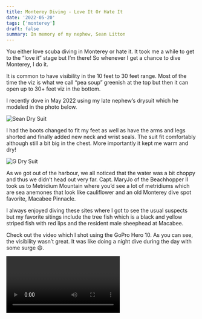 ```yaml
---
title: Monterey Diving - Love It Or Hate It
date: '2022-05-20'
tags: ['monterey']
draft: false
summary: In memory of my nephew, Sean Litton
---
```


You either love scuba diving in Monterey or hate it. It took me a while to get to the “love it” stage but I’m there! So whenever I get a chance to dive Monterey, I do it.

It is common to have visibility in the 10 feet to 30 feet range. Most of the time the viz is what we call “pea soup” greenish at the top but then it can open up to 30+ feet viz in the bottom.

I recently dove in May 2022 using my late nephew’s drysuit which he modeled in the photo below.

<Image
  src="/static/images/monterey-052022/sean-drysuit.jpg"
  width={630}
  height={840}
  alt="Sean Dry Suit"
/>

I had the boots changed to fit my feet as well as have the arms and legs shorted and finally added new neck and wrist seals. The suit fit comfortably although still a bit big in the chest. More importantly it kept me warm and dry!

<Image
  src="/static/images/monterey-052022/g-seans-drysuit.jpg"
  width={630}
  height={840}
  alt="G Dry Suit"
/>

As we got out of the harbour, we all noticed that the water was a bit choppy and thus we didn’t head out very far. Capt. MaryJo of the Beachhopper II took us to Metridium Mountain where you’d see a lot of metridiums which are sea anemones that look like cauliflower and an old Monterey dive spot favorite, Macabee Pinnacle.

I always enjoyed diving these sites where I got to see the usual suspects but my favorite sitings include the tree fish which is a black and yellow striped fish with red lips and the resident male sheephead at Macabee.

Check out the video which I shot using the GoPro Hero 10. As you can see, the visibility wasn’t great. It was like doing a night dive during the day with some surge 😄.

<Video embedId="kaQX25tvclQ?si=9U-SLCjDEwwhZnTC" />

Enjoy 😺!
